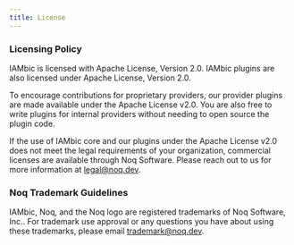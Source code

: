 ```yaml
---
title: License
---
```


### Licensing Policy

IAMbic is licensed with Apache License, Version 2.0. IAMbic plugins are also licensed under Apache License, Version 2.0.

To encourage contributions for proprietary providers, our provider plugins are made available under the Apache License v2.0.
You are also free to write plugins for internal providers without needing to open source the plugin code.

If the use of IAMbic core and our plugins under the Apache License v2.0 does not meet the legal requirements
of your organization, commercial licenses are available through Noq Software.
Please reach out to us for more information at legal@noq.dev.

### Noq Trademark Guidelines

IAMbic, Noq, and the Noq logo are registered trademarks of Noq Software, Inc..
For trademark use approval or any questions you have about using these trademarks, please email trademark@noq.dev.
